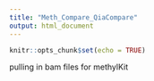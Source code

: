 ```yaml
---
title: "Meth_Compare_QiaCompare"
output: html_document
---
```


```r
knitr::opts_chunk$set(echo = TRUE)
```

pulling in bam files for methylKit

```bash

```

